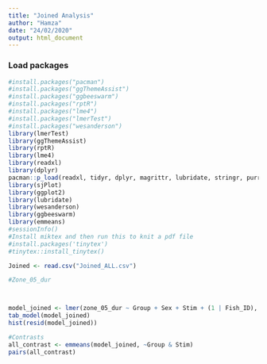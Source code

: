 ```yaml
---
title: "Joined Analysis"
author: "Hamza"
date: "24/02/2020"
output: html_document
---
```



### Load packages

```r
#install.packages("pacman")
#install.packages("ggThemeAssist")
#install.packages("ggbeeswarm")
#install.packages("rptR")
#install.packages("lme4")
#install.packages("lmerTest")
#install.packages("wesanderson")
library(lmerTest)
library(ggThemeAssist)
library(rptR)
library(lme4)
library(readxl)
library(dplyr)
pacman::p_load(readxl, tidyr, dplyr, magrittr, lubridate, stringr, purrr)
library(sjPlot)
library(ggplot2)
library(lubridate)
library(wesanderson)
library(ggbeeswarm)
library(emmeans)
#sessionInfo()
#Install miktex and then run this to knit a pdf file
#install.packages('tinytex')
#tinytex::install_tinytex()
```

```r
Joined <- read.csv("Joined_ALL.csv")
```

```r
#Zone_05_dur



model_joined <- lmer(zone_05_dur ~ Group + Sex + Stim + (1 | Fish_ID), data = Joined)
tab_model(model_joined)
hist(resid(model_joined))

#Contrasts
all_contrast <- emmeans(model_joined, ~Group & Stim)
pairs(all_contrast)

```


